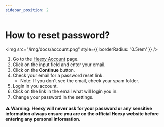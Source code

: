 ---
sidebar_position: 2
---
# How to reset password?
<img src="/img/docs/account.png" style={{ borderRadius: '0.5rem' }} />

1. Go to the [Heexy Account](https://account.heexy.org/) page.
2. Click on the input field and enter your email.
3. Click on the **Continue** button.
4. Check your email for a password reset link.
   - Note: If you don't see the email, check your spam folder.
5. Login in you account.
6. Click on the link in the email what will login you in.
7. Change your password in the settings.

#### ⚠️ **Warning: Heexy will never ask for your password or any sensitive information always ensure you are on the official Heexy website before entering any personal information.**